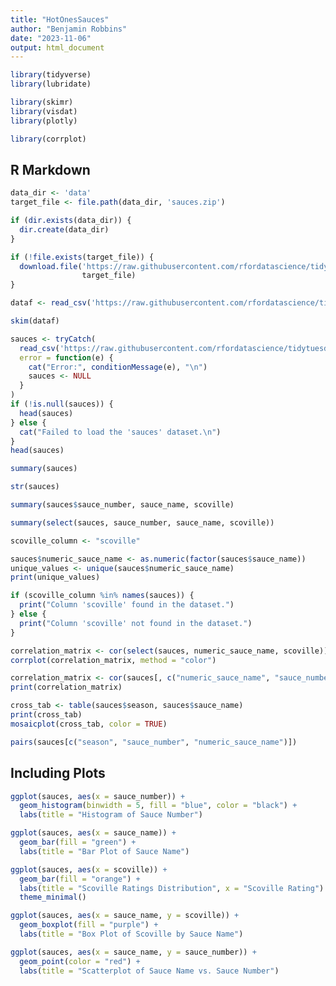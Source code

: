 ```yaml
---
title: "HotOnesSauces"
author: "Benjamin Robbins"
date: "2023-11-06"
output: html_document
---
```


```r
library(tidyverse)
library(lubridate)

library(skimr)
library(visdat)
library(plotly)

library(corrplot)
```

## R Markdown

```r
data_dir <- 'data'
target_file <- file.path(data_dir, 'sauces.zip')

if (dir.exists(data_dir)) {
  dir.create(data_dir)
}

if (!file.exists(target_file)) {
  download.file('https://raw.githubusercontent.com/rfordatascience/tidytuesday/master/data/2023/2023-08-08/sauces.csv',
                target_file)
}
```

```r
dataf <- read_csv('https://raw.githubusercontent.com/rfordatascience/tidytuesday/master/data/2023/2023-08-08/sauces.csv')
```

```r
skim(dataf)
```

```r
sauces <- tryCatch(
  read_csv('https://raw.githubusercontent.com/rfordatascience/tidytuesday/master/data/2023/2023-08-08/sauces.csv'),
  error = function(e) {
    cat("Error:", conditionMessage(e), "\n")
    sauces <- NULL
  }
)
if (!is.null(sauces)) {
  head(sauces)
} else {
  cat("Failed to load the 'sauces' dataset.\n")
}
head(sauces)
```

```r
summary(sauces)
```

```r
str(sauces)
```

```r
summary(sauces$sauce_number, sauce_name, scoville)
```

```r
summary(select(sauces, sauce_number, sauce_name, scoville))
```

```r
scoville_column <- "scoville"
```

```r
sauces$numeric_sauce_name <- as.numeric(factor(sauces$sauce_name))
unique_values <- unique(sauces$numeric_sauce_name)
print(unique_values)
```

```r
if (scoville_column %in% names(sauces)) {
  print("Column 'scoville' found in the dataset.")
} else {
  print("Column 'scoville' not found in the dataset.")
}
```

```r
correlation_matrix <- cor(select(sauces, numeric_sauce_name, scoville))
corrplot(correlation_matrix, method = "color")
```

```r
correlation_matrix <- cor(sauces[, c("numeric_sauce_name", "sauce_number")])
print(correlation_matrix)
```

```r
cross_tab <- table(sauces$season, sauces$sauce_name)
print(cross_tab)
mosaicplot(cross_tab, color = TRUE)
```

```r
pairs(sauces[c("season", "sauce_number", "numeric_sauce_name")])
```

## Including Plots

```r
ggplot(sauces, aes(x = sauce_number)) +
  geom_histogram(binwidth = 5, fill = "blue", color = "black") +
  labs(title = "Histogram of Sauce Number")
```

```r
ggplot(sauces, aes(x = sauce_name)) +
  geom_bar(fill = "green") +
  labs(title = "Bar Plot of Sauce Name")
```

```r
ggplot(sauces, aes(x = scoville)) +
  geom_bar(fill = "orange") +
  labs(title = "Scoville Ratings Distribution", x = "Scoville Rating") +
  theme_minimal()
```

```r
ggplot(sauces, aes(x = sauce_name, y = scoville)) +
  geom_boxplot(fill = "purple") +
  labs(title = "Box Plot of Scoville by Sauce Name")
```

```r
ggplot(sauces, aes(x = sauce_name, y = sauce_number)) +
  geom_point(color = "red") +
  labs(title = "Scatterplot of Sauce Name vs. Sauce Number")
```
